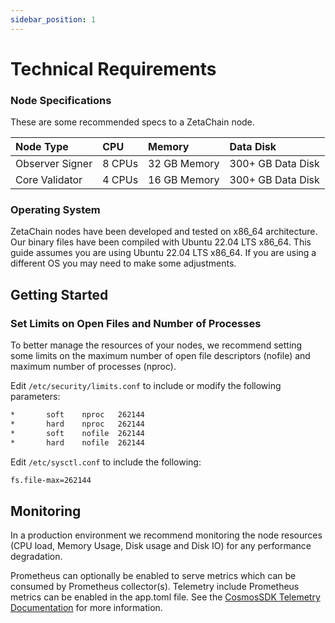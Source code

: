 ```yaml
---
sidebar_position: 1
---
```


# Technical Requirements

### Node Specifications

These are some recommended specs to a ZetaChain node.

| Node Type       | CPU    | Memory       | Data Disk         |
| :-------------- | :----- | :----------- | :---------------- |
| Observer Signer | 8 CPUs | 32 GB Memory | 300+ GB Data Disk |
| Core Validator  | 4 CPUs | 16 GB Memory | 300+ GB Data Disk |

### Operating System

ZetaChain nodes have been developed and tested on x86_64 architecture. Our
binary files have been compiled with Ubuntu 22.04 LTS x86_64. This guide assumes
you are using Ubuntu 22.04 LTS x86_64. If you are using a different OS you may
need to make some adjustments.

## Getting Started

### Set Limits on Open Files and Number of Processes

To better manage the resources of your nodes, we recommend setting some limits
on the maximum number of open file descriptors (nofile) and maximum number of
processes (nproc).

Edit `/etc/security/limits.conf` to include or modify the following parameters:

```bash
*       soft    nproc   262144
*       hard    nproc   262144
*       soft    nofile  262144
*       hard    nofile  262144
```

Edit `/etc/sysctl.conf` to include the following:

```bash
fs.file-max=262144
```

## Monitoring

In a production environment we recommend monitoring the node resources (CPU
load, Memory Usage, Disk usage and Disk IO) for any performance degradation.

Prometheus can optionally be enabled to serve metrics which can be consumed by
Prometheus collector(s). Telemetry include Prometheus metrics can be enabled in
the app.toml file. See the [CosmosSDK Telemetry
Documentation](https://docs.cosmos.network/v0.46/core/telemetry.html) for more
information.
